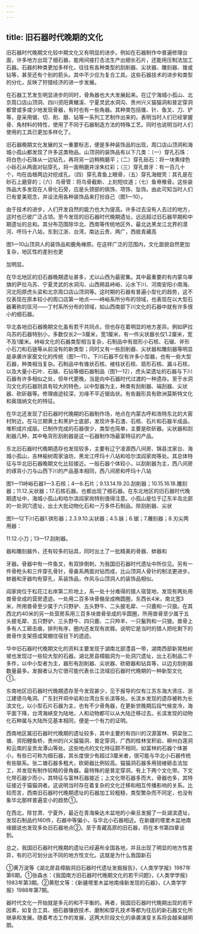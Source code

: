 ```yaml
---
---
---
```

title: 旧石器时代晚期的文化
---



旧石器时代晚期文化较中期文化又有明显的进步。例如在石器制作中普遍修理台面，许多地方出现了细石器，能用间接打击法生产出细长石片，还能用压制法加工石器。石器的种类更加多样化，往往有各种类型的刮削器、尖状器、雕刻器、锥或钻等，甚至还有个别的箭头。其中不少应为复合工具。这些石器技术的进步和类型的分化，反映了狩猎经济的进一步发展。

在石器工艺发生明显进步的同时，骨角器也大大发展起来。在辽宁海城小孤山、北京周口店山顶洞、四川资阳黄鳝溪、宁夏灵武水洞沟、贵州兴义猫猫洞和普定穿洞都曾或多或少地发现骨器，有时也有一些角器。其种类包括锥、针、鱼叉、刀、铲等，是采用锯、切、削、磨、钻等一系列工艺制作出来的。表明当时人们已经掌握骨、角材料的特性，使用了不同于石器制造方法的特殊工艺。同时也说明当时人们使用的工具已更加多样化了。

旧石器晚期文化发展的又一重要标志，便是多种装饰品的出现，周口店山顶洞和海城小孤山都发现了许多这类物品。山顶洞的装饰品有以下几类：（一）穿孔石珠：将白色小石珠从一边钻孔，再将另一边稍稍磨平；（二）穿孔砾石：将一块黄绿色小砾石从两面对钻穿孔，将一面稍磨井涂朱红彩；（三）穿孔兽牙：有一百几十个，均在齿根两边对挖成孔，（四）穿孔青鱼上眼骨，（五）穿孔海蚶壳：其孔是在砂石上磨穿的；（六）鸟骨管：将鸟骨截断、上刻短纹道；（七）鱼脊椎骨。这些装饰品大多发现在人骨化石旁，应是头颈部的佩饰、项饰、坠饰。由此可知当时人们已有爱美观念，并设法用各种装饰品来打扮自己（图1—10）。

由于技术的进步，人们开发自然的能力也大为提高。许多过去没有人去过的地方，这时也已彼广泛占领。至今发现的旧石器时代晚期遗址，远远超过旧石器早期和中期遗址的总和。其分布范围除华北、西南等传统地区外，最北达黑龙江北界的漠河、呼玛十八站，东到江浙、台湾，南达云贵、两广，西抵青藏高

图1—10山顶洞人的装饰品和鹿角棒原。在这样广泛的范围内，文化面貌自然更加复杂，地区性的差别也更

加明显。

在华北地区的旧石器晚期遗址甚多，尤以山西为最密集。其中最重要的有内蒙乌审旗的萨拉乌苏、宁夏灵武的水洞沟、山西朔县峙峪、沁水下川、河南安阳小南海、河北阳原虎头梁和北京周口店山顶洞等。这时期的石器有普遍小型化的趋势，这不仅表现在原本较小的周口店第一地点——峙峪系所分布的领域，也表现在以大型石器著称的匼河——丁村系所分布的领域，如山西南部下川文化的石器中就有许多很小的细石器。

华北各地旧石器晚期文化虽有若干共同点，但也存在着明显的地方差异。例如萨拉乌苏的石器特别小，多数仅长2—3厘米，宽1厘米，有一件尖状器长仅1.2厘米，宽不及1厘米。峙峪文化的石器类型相当复杂，石制品中有扇形小石核、石锯、斧形小石刀和石链等从前没有的新类型；同时又有一些刮削器、尖状器和雕刻器等明显是承袭许家窑文化的传统（图1—11）。下川石器不仅有许多小型器，也有一些大型石器，种类相当复杂。石制品中有锥状石核、棱柱状石核、扇形石核、漏斗石核，以及大量小石叶、石镞、石钻等细石器制品（图1—12），虎头梁遗址的石器与下川石器有许多相似之处，但年代更晚，当是向中石器时代过渡的一种遗存。至于水洞沟文化的石器则具有较大的特色，以中型器为主，种类有刮削器、端刮器、尖状器、砍斫器等。修理痕迹较深，刃缘不平近锯齿状。有些器形具有欧洲莫斯特文化和奥瑞纳文化的特征。

在华北还发现了旧石器时代晚期的石器制作场，地点在内蒙古呼和浩特东北的大窑村附近。在马兰期黄土和黑护士底部，发现许多石渣、石核、石片和石器半成品，堆积成片成层。已制作完成的石器很少，类型也简单，主要是砍斫器。尖状器和刮削器几种，其中龟背形刮削器是这一石器制作场最富特征的产品。

东北旧石器时代晚期遗存也发现较多，主要有辽宁凌源西八间房、锦县沈家台、海城小孤山，吉林榆树周家油坊，黑龙江呼玛十八站和哈尔滨阎家岗等处。其总体特征与华北旧石器晚期文化比较接近。一般石器个体较小，以刮削器为主，西八间房的琢背小刀与山西下川的产品基本相同，西八间房和呼玛十八站

图1—11峙峪石器1—3.石核；4—8.石片；9.13.14.19.20.刮削器；10.15.16.18.雕刻器；11.12.尖状器；17.石核石器。也都出现了细石器。在东北地区的旧石器时代晚期遗址中，海城小孤山和哈尔滨阎家岗特别值得注意。小孤山是位于辽东半岛北部的一处洞穴遗址，出土大批动物化石和一万多件石制品。除刮削器、尖状

图1—12下川石器1.锛形器；2.3.9.10.尖状器；4.5.镞；6.锯；7.雕刻器；8.刃尖两用器：

11.12.小刀；13—17.刮削器。

器和雕刻器外，还有较多的钻具，同时出土了一批精美的骨器、蚌器和

牙器。骨器中有一件鱼叉，有双排倒刺，为我国旧石器时代遗址中所仅见。另有一件骨枪头和三件穿孔骨针，骨鼻系两面对钻而成，比山顶洞人骨针的制法更进步。蚌器和牙器均有穿孔，系装饰品，作风与山顶洞人的装饰品相似。

阎家岗位于松花江右岸第二阶地上，系一处十分难得的猎人宿营地，发现有两处用兽骨垒成的营房遗迹。一处用二百多块骨骼垒成椭圆圈，东西长4米，南北宽3米，所用兽骨至少属于六只野驴、五头野牛、二头披毛犀、一只鹿和一只狼。在其西北约40米的另一处营房系用三百多块兽骨垒成的半圆圈，所用兽骨至少属于五头披毛犀、五只野驴、三头野牛、四只鹿、二只羚羊、一只鬣狗和一只狼。兽骨上多有人工砸击痕，排列有序，圈内还发现有炭屑。说明它是当时的猎人把吃剩下的兽骨作支架搭成窝棚住宿目下的遗迹。

华中旧石器时代晚期文化的资料主要发现于湖南北部澧县一带，湖南西部新晃柏树坡也发现过一些较大型的石器。湖北房县樟脑洞为一处洞穴遗址，出土石制品二千多件，以中小型者为主，器形有刮削器、尖状器、砍砸器和钻具等，以边刃刮削器数量最多。发掘者认为它很可能代表长江流域旧石器时代晚期的一种新型文化①。

东南地区旧石器时代晚期遗存至今发现甚少，见于报导的仅有江苏东海大贤庄、浙江建德乌龟洞、广东封开垌中岩和台湾台东长滨等处。长滨乡发现的遗存被称为长滨文化，以小型石片石器为主，也有不少骨角器，在更新世晚期后段气候变冷，海平面下降，台湾海峡变为陆地，人和动物都可以从大陆迁移过去。长滨发现的动物化石种属与大陆所见基本相同，便是一个有力的证明。

西南地区属旧石器时代晚期的遗址较多，其中主要的有四川的汉源富林、铜梁张二塘、资阳鲤鱼桥，贵州的兴义猫猫洞、普定穿洞，广西的桂林宝积岩、柳州白莲洞和云南的呈贡龙潭山等处。这些地点的文化特征颇不相同，如富林的石器个体甚小，有些已可称为细石器，其长度很少有超过3厘米者，很可能与华北小石器传统有些联系。张二塘石器多粗大，砍砸器比例较高。猫猫洞石器多用锐棱砸击法加工，并发现有制作较精的骨角器。最特殊的是普定穿洞，有上下两个文化带。下文化带石器少而小，其特征与富林石器接近；上文化带石器多而大，骨器也多，其特征接近于猫猫洞者。这说明当时存在着复杂的文化迁移和相互传播影响的关系。比较而言，西南旧石器时代晚期遗址的石器加工较粗糙，类型繁杂而不同定，也没有象华北那样普遍变小的趋势①。

在西北，除甘肃、宁夏外，最近在青海柴达木盆地的小柴旦发掘了一处湖滨遗址，发现石制品约160件，石器中等偏小，与华北小石器相近。在新疆的塔里木盆地南缘据说也发现多处旧石器地点②。至于青藏高原的旧石器，将在本书第四章谈到。

总之，我国旧石器时代晚期的遗址已经遍布全国各地，并且出现了明显的地方性差异，有的已可划分出不同的地方性文化。这就是为什么我国新石

①黄万波等《湖北房县樟脑洞旧石器时代遗址发掘报告》，《人类学学报》1987年第6期。①张森水：《我国南方旧石器时代晚期文化的若干问题》，《人类学学报》1983年第3期。②黄慰文等：《新疆塔里木盆地南缘新发现的石器》，《人类学学报》1988年第7期。

器时代文化一开始就是多元的和不平衡的。再者，我国旧石器时代晚期出现的若干因素，如复合工具、细石器镶嵌技术、磨制和穿孔技术等都为往后的新石器文化所继承和发展。随着考古工作的发展，这两大阶段文化的承袭演变关系将会越来越明朗。